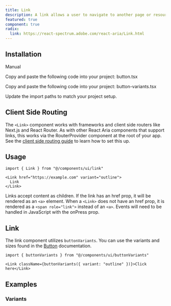```yaml
---
title: Link
description: A link allows a user to navigate to another page or resource within a web page or application.
featured: true
component: true
radix:
  link: https://react-spectrum.adobe.com/react-aria/Link.html
---
```


<ComponentPreview name="link-demo" />

## Installation

<Tabs defaultValue="manual">

<TabsList>
  <TabsTrigger value="manual">Manual</TabsTrigger>
</TabsList>

<TabsContent value="manual">

<Steps>

<Step>Copy and paste the following code into your project: button.tsx</Step>

<ComponentSource name="button" />

<Step>
  Copy and paste the following code into your project: button-variants.tsx
</Step>

<ComponentSource name="button-variants" />

<Step>Update the import paths to match your project setup.</Step>

</Steps>

</TabsContent>

</Tabs>

## Client Side Routing

The `<Link>` component works with frameworks and client side routers like Next.js and React Router.
As with other React Aria components that support links, this works via the RouterProvider component at the root of your app.
See the [client side routing guide](https://react-spectrum.adobe.com/react-aria/routing.html) to learn how to set this up.

## Usage

```tsx
import { Link } from "@/components/ui/link"
```

```tsx
<Link href="https://example.com" variant="outline">
  Link
</Link>
```

Links accept content as children. If the link has an href prop, it will be rendered as an `<a>` element. When a `<Link>` does not have an href prop, it is rendered as a `<span role="link">` instead of an `<a>`. Events will need to be handled in JavaScript with the onPress prop.

## Link

The link component utilizes `buttonVariants`. You can use the variants and sizes found in the [Button](../../../docs/components/button) documentation.

```tsx
import { buttonVariants } from "@/components/ui/buttonVariants"
```

```tsx
<Link className={buttonVariants({ variant: "outline" })}>Click here</Link>
```

## Examples

### Variants

<ComponentPreview name="link-variants" />
